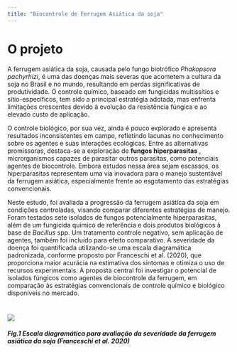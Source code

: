 ```yaml
---
title: "Biocontrole de Ferrugem Asiática da soja"
---
```


# O projeto

A ferrugem asiática da soja, causada pelo fungo biotrófico *Phakopsora pachyrhizi*, é uma das doenças mais severas que acometem a cultura da soja no Brasil e no mundo, resultando em perdas significativas de produtividade. O controle químico, baseado em fungicidas multissítios e sítio-específicos, tem sido a principal estratégia adotada, mas enfrenta limitações crescentes devido à evolução da resistência fúngica e ao elevado custo de aplicação.

O controle biológico, por sua vez, ainda é pouco explorado e apresenta resultados inconsistentes em campo, refletindo lacunas no conhecimento sobre os agentes e suas interações ecológicas. Entre as alternativas promissoras, destaca-se a exploração de **fungos hiperparasitas** , microrganismos capazes de parasitar outros parasitas, como potenciais agentes de biocontrole. Embora estudos nessa área sejam escassos, os hiperparasitas representam uma via inovadora para o manejo sustentável da ferrugem asiática, especialmente frente ao esgotamento das estratégias convencionais.

Neste estudo, foi avaliada a progressão da ferrugem asiática da soja em condições controladas, visando comparar diferentes estratégias de manejo. Foram testados sete isolados de fungos potencialmente hiperparasitas, além de um fungicida químico de referência e dois produtos biológicos à base de *Bacillus* spp. Um tratamento controle negativo, sem aplicação de agentes, também foi incluído para efeito comparativo. A severidade da doença foi quantificada utilizando-se uma escala diagramática padronizada, conforme proposto por Franceschi et al. (2020), que proporciona maior acurácia na estimativa dos sintomas e otimiza o uso de recursos experimentais. A proposta central foi investigar o potencial de isolados fúngicos como agentes de biocontrole da ferrugem, em comparação às estratégias convencionais de controle químico e biológico disponíveis no mercado.

# ![](images/clipboard-54391932.png)

##### Fig.1 Escala diagramática para avaliação da severidade da ferrugem asiática da soja (Franceschi et al. 2020)
